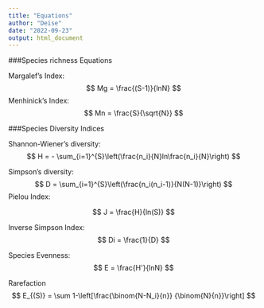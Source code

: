 ```yaml
---
title: "Equations"
author: "Deise"
date: "2022-09-23"
output: html_document
---
```


###Species richness Equations 

Margalef's Index:
$$
Mg = \frac{(S-1)}{lnN}
$$
Menhinick's Index:
$$
Mn = \frac{S}{\sqrt{N}}
$$



###Species Diversity Indices

Shannon-Wiener's diversity:
$$
H = - \sum_{i=1}^{S}\left(\frac{n_i}{N}ln\frac{n_i}{N}\right)
$$


Simpson’s diversity:
$$
D = \sum_{i=1}^{S}\left(\frac{n_i(n_i-1)}{N(N-1)}\right)
$$
Pielou Index:

$$
J = \frac{H}{ln(S)}
$$


Inverse Simpson Index:
$$
Di = \frac{1}{D}
$$





Species Evenness:
$$
E = \frac{H'}{lnN}
$$





Rarefaction
$$
E_{(S)} = \sum 1-\left[\frac{\binom{N-N_i}{n}}  {\binom{N}{n}}\right]
$$
